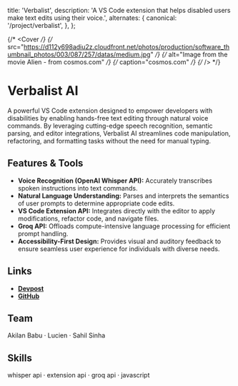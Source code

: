   title: 'Verbalist',
  description: 'A VS Code extension that helps disabled users make text edits using their voice.',
  alternates: {
    canonical: '/project/verbalist',
  },
};

{/* <Cover */}
{/*   src="https://d112y698adiu2z.cloudfront.net/photos/production/software_thumbnail_photos/003/087/257/datas/medium.jpg" */}
{/*   alt="Image from the movie Alien - from cosmos.com" */}
{/*   caption="cosmos.com" */}
{/* /> */}



# Verbalist AI

A powerful VS Code extension designed to empower developers with disabilities by enabling hands-free text editing through natural voice commands. By leveraging cutting-edge speech recognition, semantic parsing, and editor integrations, Verbalist AI streamlines code manipulation, refactoring, and formatting tasks without the need for manual typing.

## Features & Tools

- **Voice Recognition (OpenAI Whisper API):** Accurately transcribes spoken instructions into text commands.
- **Natural Language Understanding:** Parses and interprets the semantics of user prompts to determine appropriate code edits.
- **VS Code Extension API:** Integrates directly with the editor to apply modifications, refactor code, and navigate files.
- **Groq API:** Offloads compute-intensive language processing for efficient prompt handling.
- **Accessibility-First Design:** Provides visual and auditory feedback to ensure seamless user experience for individuals with diverse needs.






## Links

- [**Devpost**](https://devpost.com/software/verbalism-ai)
- [**GitHub**](https://github.com/sayhilel/Verbalist)

## Team

Akilan Babu &middot; Lucien &middot; Sahil Sinha

## Skills

whisper api &middot; extension api &middot; groq api &middot; javascript